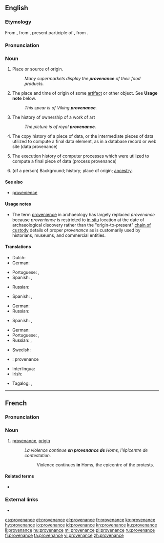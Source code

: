 ==English==

===Etymology===
From {{etyl|fr|en}} {{term|provenance||lang=fr|origin}}, from {{etyl|frm|en}} {{term|provenant||lang=frm}}, present participle of {{term|provenir||lang=frm|come forth, arise}}, from {{etyl|la|en}} {{term|provenio||lang=la|to come forth}}.

===Pronunciation===
{{rfp|lang=en}}

===Noun===
{{wikipedia}}
{{en-noun}}

# Place or source of origin.
#: ''Many supermarkets display the '''provenance''' of their food products.''
# {{context|archaeology|lang=en}} The place and time of origin of some [[artifact]] or other object. See '''Usage note''' below.
#: ''This spear is of Viking '''provenance'''.''
# {{context|arts|lang=en}} The history of ownership of a work of art
#: ''The picture is of royal '''provenance'''.''
# {{context|computing|lang=en}} The copy history of a piece of data, or the intermediate pieces of data utilized to compute a final data element, as in a database record or web site (data provenance)
# {{context|computing|lang=en}} The execution history of computer processes which were utilized to compute a final piece of data (process provenance)
# (of a person) Background; history; place of origin; [[ancestry]].

====See also====
* [[provenience]]

====Usage notes====
* The term [[provenience]] in archaeology has largely replaced ''provenance'' because ''provenience'' is restricted to [[in situ]] location at the date of archaeological discovery rather than the "origin-to-present" [[chain of custody]] details of proper ''provenance'' as is customarily used by historians, museums, and commercial entities.

====Translations====
{{trans-top|place or source of origin}}
* Dutch: {{t+|nl|herkomst}}
* German: {{t+|de|Herkunft|f}}
{{trans-mid}}
* Portuguese: {{t|pt|procedência|f}}, {{t|pt|proveniência|f}}
* Spanish: {{t+|es|procedencia|f}}, {{t|es|proveniencia|f}}
{{trans-bottom}}

{{trans-top|in archaeology: the place and time of origin of some artifact}}
* Russian: {{t+|ru|происхождение|n|tr=proisxoždénie|sc=Cyrl}}
{{trans-mid}}
* Spanish: {{t+|es|procedencia|f}}, {{t|es|proveniencia|f}}

{{trans-bottom}}

{{trans-top|in arts: the history of ownership of a work of art}}
* German: {{t+|de|Provenienz|f}}
* Russian: {{t|ru|провенанс|m|tr=provenáns|sc=Cyrl}}
{{trans-mid}}
* Spanish: {{t+|es|procedencia|f}}, {{t|es|proveniencia|f}}
{{trans-bottom}}

{{trans-top|in computing: the copy history of a piece of data}}
{{trans-mid}}
{{trans-bottom}}

{{trans-top|in computing: the execution history of computer processes}}
{{trans-mid}}
{{trans-bottom}}

{{trans-top|of a person: background, history, place of origin, ancestry}}
* German: {{t+|de|Herkunft|f}}
* Portuguese: {{t|pt|procedência|f}}, {{t|pt|proveniência|f}}
* Russian: {{t+|ru|род|m|tr=rod|sc=Cyrl}}, {{t+|ru|происхождение|n|tr=proisxoždénie|sc=Cyrl}}
{{trans-mid}}
* Swedish: {{t+|sv|härkomst|c}}
{{trans-bottom}}

{{checktrans-top}}
* {{ttbc|fr}}: provenance {{g|f}}
* Interlingua: {{t-check|ia|provenientia}}
* Irish: {{t-check|ga|bunáitíocht|f}}
{{trans-mid}}
* Tagalog: {{t-check|tl|pinanggalingan}}, {{t-check|tl|pinagmulaan}}
{{trans-bottom}}

----

==French==
===Pronunciation===
{{rfp|lang=fr}}

===Noun===
{{fr-noun|f}}

# [[#English|provenance]], [[origin]]
#: ''La violence continue '''en provenance de''' Homs, l'épicentre de contestation.''
#:: Violence continues '''in''' Homs, the epicentre of the protests.

====Related terms====
* {{l/fr|provenir}}

===External links===
* {{R:TLFi}}

[[cs:provenance]]
[[et:provenance]]
[[el:provenance]]
[[fr:provenance]]
[[ko:provenance]]
[[hy:provenance]]
[[io:provenance]]
[[id:provenance]]
[[kn:provenance]]
[[ku:provenance]]
[[li:provenance]]
[[hu:provenance]]
[[ml:provenance]]
[[pl:provenance]]
[[ru:provenance]]
[[fi:provenance]]
[[ta:provenance]]
[[vi:provenance]]
[[zh:provenance]]